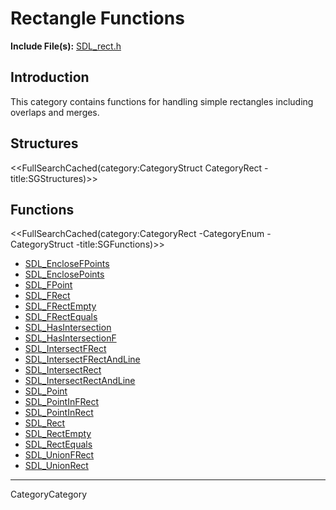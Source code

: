 
= Rectangle Functions =

'''Include File(s):''' [http://hg.libsdl.org/SDL/file/default/include/SDL_rect.h SDL_rect.h]


== Introduction ==

This category contains functions for handling simple rectangles including overlaps and merges.

<!-- #Remove this line and the ## below to use this markup if it becomes relevant to this category -->
<!-- #== Enumerations == -->
<!-- #<<FullSearchCached(category:CategoryEnum CategoryRect -title:SGEnumerations)>> -->

== Structures ==
<<FullSearchCached(category:CategoryStruct CategoryRect -title:SGStructures)>>

== Functions ==
<<FullSearchCached(category:CategoryRect -CategoryEnum -CategoryStruct -title:SGFunctions)>>

<!-- BEGIN CATEGORY LIST -->
* [[SDL_EncloseFPoints]]
* [[SDL_EnclosePoints]]
* [[SDL_FPoint]]
* [[SDL_FRect]]
* [[SDL_FRectEmpty]]
* [[SDL_FRectEquals]]
* [[SDL_HasIntersection]]
* [[SDL_HasIntersectionF]]
* [[SDL_IntersectFRect]]
* [[SDL_IntersectFRectAndLine]]
* [[SDL_IntersectRect]]
* [[SDL_IntersectRectAndLine]]
* [[SDL_Point]]
* [[SDL_PointInFRect]]
* [[SDL_PointInRect]]
* [[SDL_Rect]]
* [[SDL_RectEmpty]]
* [[SDL_RectEquals]]
* [[SDL_UnionFRect]]
* [[SDL_UnionRect]]
<!-- END CATEGORY LIST -->
----
CategoryCategory
